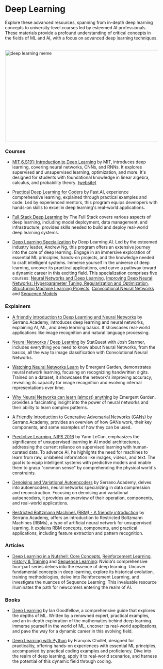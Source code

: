 # Deep Learning

Explore these advanced resources, spanning from in-depth deep learning concepts to university-level courses led by esteemed AI professionals. These materials provide a profound understanding of critical concepts in the fields of ML and AI, with a focus on advanced deep learning techniques.

<br/>


<div style={{ position: "relative" }}>
  <Image
    src="/static/img/memes/dlMeme.png"
    alt="deep learning meme"
    height="300"
    width="850"
    priority
  />
</div>

### Courses

- [MIT 6.S191: Introduction to Deep Learning](https://www.youtube.com/playlist?list=PLtBw6njQRU-rwp5__7C0oIVt26ZgjG9NI) by MIT, introduces deep learning, covering neural networks, CNNs, and RNNs. It explores supervised and unsupervised learning, optimization, and more. It's designed for students with foundational knowledge in linear algebra, calculus, and probability theory. [(website)](http://introtodeeplearning.com/)

- [Practical Deep Learning for Coders](https://course.fast.ai/) by Fast.AI, experience comprehensive learning, explained through practical examples and code. Led by experienced mentors, this program equips developers with hands-on skills to excel in deep learning's real-world applications.

- [Full Stack Deep Learning](https://fullstackdeeplearning.com/course/2022/) by The Full Stack covers various aspects of deep learning, including model deployment, data management, and infrastructure, provides skills needed to build and deploy real-world deep learning systems.

- [Deep Learning Specialization](https://www.deeplearning.ai/courses/deep-learning-specialization/) by Deep Learning.AI. Led by the esteemed industry leader, Andrew Ng, this program offers an extensive journey into the core of deep learning. Engage in an immersive exploration of essential ML principles, hands-on projects, and the knowledge needed to craft intelligent systems. Immerse yourself in the universe of deep learning, uncover its practical applications, and carve a pathway toward a dynamic career in this exciting field. This specialization comprises five courses:
  [Neural Networks and Deep Learning](https://www.coursera.org/learn/neural-networks-deep-learning?specialization=deep-learning),
  [Improving Deep Neural Networks: Hyperparameter Tuning, Regularization and Optimization](https://www.coursera.org/learn/deep-neural-network?specialization=deep-learning),
  [Structuring Machine Learning Projects](https://www.coursera.org/learn/machine-learning-projects?specialization=deep-learning),
  [Convolutional Neural Networks](https://www.coursera.org/learn/convolutional-neural-networks?specialization=deep-learning) and
  [Sequence Models](https://www.coursera.org/learn/nlp-sequence-models?specialization=deep-learning)

### Explainers

- [A friendly introduction to Deep Learning and Neural Networks](https://www.youtube.com/watch?v=BR9h47Jtqyw&list=PLs8w1Cdi-zvavXlPXEAsWIh4Cgh83pZPO&index=1&t=1s) by Serrano.Academy, introduces deep learning and neural networks, explaining AI, ML, and deep learning basics. It showcases real-world applications like image recognition and natural language processing.

- [Neural Networks / Deep Learning](https://www.youtube.com/playlist?list=PLblh5JKOoLUIxGDQs4LFFD--41Vzf-ME1) by StatQuest with Josh Starmer, includes everything you need to know about Neural Networks, from the basics, all the way to image classification with Convolutional Neural Networks.

- [Watching Neural Networks Learn](https://www.youtube.com/watch?v=TkwXa7Cvfr8&t=1191s) by Emergent Garden, demonstrates neural network learning, focusing on recognizing handwritten digits. Trained on a dataset, it showcases the network's improving accuracy, revealing its capacity for image recognition and evolving internal representations over time.

- [Why Neural Networks can learn (almost) anything](https://www.youtube.com/watch?v=0QczhVg5HaI) by Emergent Garden, provides a fascinating insight into the power of neural networks and their ability to learn complex patterns.

- [A Friendly Introduction to Generative Adversarial Networks (GANs)](https://youtu.be/8L11aMN5KY8) by Serrano.Academy, provides an overview of how GANs work, their key components, and some examples of how they can be used. 

- [Predictive Learning, NIPS 2016](https://www.youtube.com/watch?v=Ount2Y4qxQo&t=1072s) by Yann LeCun, emphasizes the significance of unsupervised learning in AI model architectures, addressing the current reliance on supervised learning with human-curated data. To advance AI, he highlights the need for machines to learn from raw, unlabeled information like images, videos, and text. The goal is to equip intelligent systems with predictive models and enable them to grasp "common sense" by comprehending the physical world's constraints.

- [Denoising and Variational Autoencoders](https://youtu.be/SSXDkfiPs7c) by Serrano.Academy, delves into autoencoders, neural networks specializing in data compression and reconstruction. Focusing on denoising and variational autoencoders, it provides an overview of their operation, components, and real-world applications.

- [Restricted Boltzmann Machines (RBM) - A friendly introduction](https://www.youtube.com/watch?v=Fkw0_aAtwIw&t=886s) by Serrano.Academy, offers an introduction to Restricted Boltzmann Machines (RBMs), a type of artificial neural network for unsupervised learning. It explains RBM concepts, components, and practical applications, including feature extraction and pattern recognition. 

### Articles

- [Deep Learning in a Nutshell: Core Concepts](https://developer.nvidia.com/blog/deep-learning-nutshell-core-concepts/), [Reinforcement Learning](https://developer.nvidia.com/blog/deep-learning-nutshell-reinforcement-learning/), [History & Training](https://developer.nvidia.com/blog/deep-learning-nutshell-history-training/) and [Sequence Learning](https://developer.nvidia.com/blog/deep-learning-nutshell-sequence-learning/): Nvidia's comprehensive four-part series delves into the essence of deep learning. Uncover fundamental concepts in deep learning, explore its historical evolution, training methodologies, delve into Reinforcement Learning, and investigate the nuances of Sequence Learning. This invaluable resource illuminates the path for newcomers entering the realm of AI.

### Books

- [Deep Learning](https://www.deeplearningbook.org/) by Ian Goodfellow, a comprehensive guide that explores the depths of ML. Written by a renowned expert, practical examples, and an in-depth exploration of the mathematics behind deep learning. Immerse yourself in the world of ML, uncover its real-world applications, and pave the way for a dynamic career in this evolving field.

- [Deep Learning with Python](https://www.goodreads.com/en/book/show/33986067) by François Chollet, designed for practicality, offering hands-on experiences with essential ML principles, accompanied by practical coding examples and proficiency. Dive into the realm of deep learning, apply it to real-world scenarios, and harness the potential of this dynamic field through coding.
